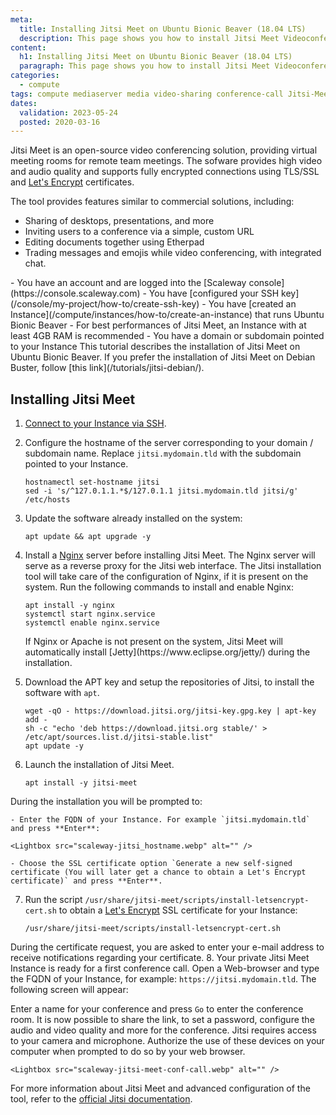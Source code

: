 ```yaml
---
meta:
  title: Installing Jitsi Meet on Ubuntu Bionic Beaver (18.04 LTS)
  description: This page shows you how to install Jitsi Meet Videoconferencing on Ubuntu Bionic Beaver (18.04 LTS)
content:
  h1: Installing Jitsi Meet on Ubuntu Bionic Beaver (18.04 LTS)
  paragraph: This page shows you how to install Jitsi Meet Videoconferencing on Ubuntu Bionic Beaver (18.04 LTS)
categories:
  - compute
tags: compute mediaserver media video-sharing conference-call Jitsi-Meet Ubuntu-Bionic-Beaver
dates:
  validation: 2023-05-24
  posted: 2020-03-16
---
```


Jitsi Meet is an open-source video conferencing solution, providing virtual meeting rooms for remote team meetings. The sofware provides high video and audio quality and supports fully encrypted connections using TLS/SSL and [Let's Encrypt](https://letsencrypt.org/) certificates.

The tool provides features similar to commercial solutions, including:

- Sharing of desktops, presentations, and more
- Inviting users to a conference via a simple, custom URL
- Editing documents together using Etherpad
- Trading messages and emojis while video conferencing, with integrated chat.

<Macro id="iam-requirements" />

<Message type="requirement">
  - You have an account and are logged into the [Scaleway console](https://console.scaleway.com)
  - You have [configured your SSH key](/console/my-project/how-to/create-ssh-key)
  -  You have [created an Instance](/compute/instances/how-to/create-an-instance) that runs Ubuntu Bionic Beaver
  - For best performances of Jitsi Meet, an Instance with at least 4GB RAM is recommended
  - You have a domain or subdomain pointed to your Instance
</Message>

<Message type="note">
  This tutorial describes the installation of Jitsi Meet on Ubuntu Bionic Beaver. If you prefer the installation of Jitsi Meet on Debian Buster, follow [this link](/tutorials/jitsi-debian/).
</Message>

## Installing Jitsi Meet

1. [Connect to your Instance via SSH](/compute/instances/how-to/create-an-instance/).
2. Configure the hostname of the server corresponding to your domain / subdomain name. Replace `jitsi.mydomain.tld` with the subdomain pointed to your Instance.
    ```
    hostnamectl set-hostname jitsi
    sed -i 's/^127.0.1.1.*$/127.0.1.1 jitsi.mydomain.tld jitsi/g' /etc/hosts
    ```
3. Update the software already installed on the system:
    ```
    apt update && apt upgrade -y
    ```
4. Install a [Nginx](https://nginx.org) server before installing Jitsi Meet. The Nginx server will serve as a reverse proxy for the Jitsi web interface. The Jitsi installation tool will take care of the configuration of Nginx, if it is present on the system. Run the following commands to install and enable Nginx:
    ```
    apt install -y nginx
    systemctl start nginx.service
    systemctl enable nginx.service
    ```

    <Message type="important">
        If Nginx or Apache is not present on the system, Jitsi Meet will automatically install [Jetty](https://www.eclipse.org/jetty/) during the installation.
    </Message>

5. Download the APT key and setup the repositories of Jitsi, to install the software with `apt`.
    ```
    wget -qO - https://download.jitsi.org/jitsi-key.gpg.key | apt-key add -
    sh -c "echo 'deb https://download.jitsi.org stable/' > /etc/apt/sources.list.d/jitsi-stable.list"
    apt update -y
    ```
6. Launch the installation of Jitsi Meet.
    ```
    apt install -y jitsi-meet
    ```

  During the installation you will be prompted to:

    - Enter the FQDN of your Instance. For example `jitsi.mydomain.tld` and press **Enter**:

    <Lightbox src="scaleway-jitsi_hostname.webp" alt="" />

    - Choose the SSL certificate option `Generate a new self-signed certificate (You will later get a chance to obtain a Let's Encrypt certificate)` and press **Enter**.
7. Run the script `/usr/share/jitsi-meet/scripts/install-letsencrypt-cert.sh` to obtain a [Let's Encrypt](https://letsencrypt.org) SSL certificate for your Instance:
    ```
    /usr/share/jitsi-meet/scripts/install-letsencrypt-cert.sh
    ```

  During the certificate request, you are asked to enter your e-mail address to receive notifications regarding your certificate.
8. Your private Jitsi Meet Instance is ready for a first conference call. Open a Web-browser and type the FQDN of your Instance, for example: `https://jitsi.mydomain.tld`. The following screen will appear:
    <Lightbox src="scaleway-jitsi_home.webp" alt="" />

  Enter a name for your conference and press `Go` to enter the conference room. It is now possible to share the link, to set a password, configure the audio and video quality and more for the conference.
    <Message type="important">
        Jitsi requires access to your camera and microphone. Authorize the use of these devices on your computer when prompted to do so by your web browser.
    </Message>

    <Lightbox src="scaleway-jitsi-meet-conf-call.webp" alt="" />

For more information about Jitsi Meet and advanced configuration of the tool, refer to the [official Jitsi documentation](https://jitsi.github.io/handbook/docs/intro/).